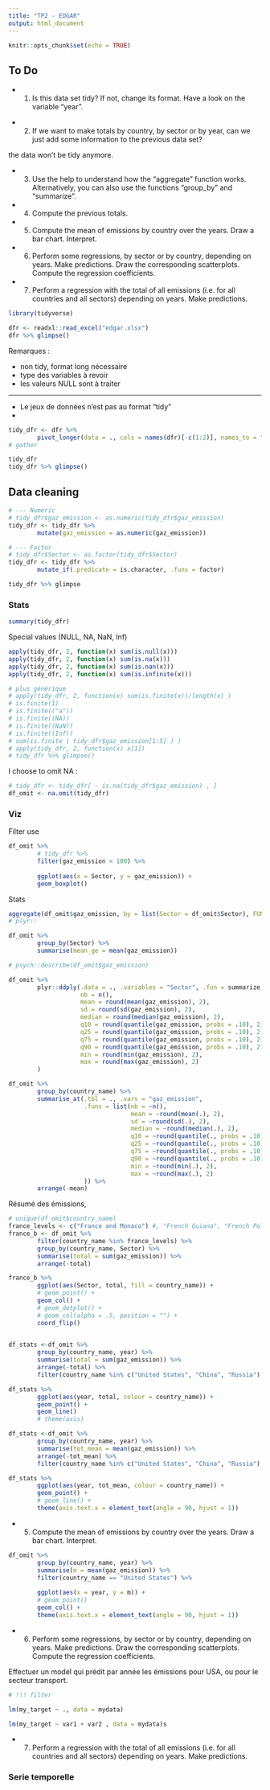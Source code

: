 ```yaml
---
title: "TP2 - EDGAR"
output: html_document
---
```


```r
knitr::opts_chunk$set(echo = TRUE)
```

## To Do

* 1) Is this data set tidy? If not, change its format.
Have a look on the variable "year".

<No>

* 2) If we want to make totals by country, by sector or by year, can we just add some information to the previous data set? 

<No> the data won't be tidy anymore.

* 3) Use the help to understand how the "aggregate" function works. Alternatively, you can also use the functions "group_by" and "summarize".

* 4) Compute the previous totals.

* 5) Compute the mean of emissions by country over the years. Draw a bar chart. Interpret.

* 6) Perform some regressions, by sector or by country, depending on years. Make predictions. Draw the corresponding scatterplots. Compute the regression coefficients.

* 7) Perform a regression with the total of all emissions (i.e. for all countries and all sectors) depending on years. Make predictions.


```r
library(tidyverse)
```


```r
dfr <- readxl::read_excel("edgar.xlsx")
dfr %>% glimpse()
```

Remarques : 

* non tidy, format long nécessaire
* type des variables à revoir 
* les valeurs NULL sont à traiter






------------------------------------------------------------------------------------

* Le jeux de données n'est pas au format "tidy"
* 

```r
tidy_dfr <- dfr %>% 
        pivot_longer(data = ., cols = names(dfr)[-c(1:2)], names_to = "year", values_to = "gaz_emission")
# gather

tidy_dfr
tidy_dfr %>% glimpse()
```

## Data cleaning

```r
# --- Numeric
# tidy_dfr$gaz_emission <- as.numeric(tidy_dfr$gaz_emission)
tidy_dfr <- tidy_dfr %>% 
        mutate(gaz_emission = as.numeric(gaz_emission))

# --- Factor
# tidy_dfr$Sector <- as.factor(tidy_dfr$Sector)
tidy_dfr <- tidy_dfr %>%
        mutate_if(.predicate = is.character, .funs = factor)

tidy_dfr %>% glimpse
```

### Stats

```r
summary(tidy_dfr)
```

Special values (NULL, NA, NaN, Inf)

```r
apply(tidy_dfr, 2, function(x) sum(is.null(x)))
apply(tidy_dfr, 2, function(x) sum(is.na(x)))
apply(tidy_dfr, 2, function(x) sum(is.nan(x)))
apply(tidy_dfr, 2, function(x) sum(is.infinite(x)))

# plus générique
# apply(tidy_dfr, 2, function(x) sum(is.finite(x))/length(x) )
# is.finite(1)
# is.finite(("a"))
# is.finite((NA))
# is.finite((NaN))
# is.finite((Inf))
# sum(is.finite ( tidy_dfr$gaz_emission[1:5] ) )
# apply(tidy_dfr, 2, function(x) x[1])
# tidy_dfr %>% glimpse()
```

I choose to omit NA :

```r
# tidy_dfr <- tidy_dfr[ - is.na(tidy_dfr$gaz_emission) , ]
df_omit <- na.omit(tidy_dfr)
```

<!-- Choix explicite -->

### Viz

Filter use

```r
df_omit %>%
        # tidy_dfr %>% 
        filter(gaz_emission < 100) %>% 
        
        ggplot(aes(x = Sector, y = gaz_emission)) +
        geom_boxplot()
```


Stats

```r
aggregate(df_omit$gaz_emission, by = list(Sector = df_omit$Sector), FUN = mean )
# plyr::

df_omit %>% 
        group_by(Sector) %>% 
        summarise(mean_ge = mean(gaz_emission))

# psych::describe(df_omit$gaz_emission)

df_omit %>% 
        plyr::ddply(.data = ., .variables = "Sector", .fun = summarize,
                    nb = n(),
                    mean = round(mean(gaz_emission), 2),
                    sd = round(sd(gaz_emission), 2),
                    median = round(median(gaz_emission), 2),
                    q10 = round(quantile(gaz_emission, probs = .10), 2),
                    q25 = round(quantile(gaz_emission, probs = .10), 2),
                    q75 = round(quantile(gaz_emission, probs = .10), 2),
                    q90 = round(quantile(gaz_emission, probs = .10), 2),
                    min = round(min(gaz_emission), 2),
                    max = round(max(gaz_emission), 2)
        )

df_omit %>% 
        group_by(country_name) %>% 
        summarise_at(.tbl = ., .vars = "gaz_emission",
                     .funs = list(nb = ~n(),
                                  mean = ~round(mean(.), 2),
                                  sd = ~round(sd(.), 2), 
                                  median = ~round(median(.), 2),
                                  q10 = ~round(quantile(., probs = .10), 2),
                                  q25 = ~round(quantile(., probs = .10), 2),
                                  q75 = ~round(quantile(., probs = .10), 2),
                                  q90 = ~round(quantile(., probs = .10), 2),
                                  min = ~round(min(.), 2),
                                  max = ~round(max(.), 2)
                     )) %>% 
        arrange(-mean)
```

Résumé des émissions,

```r
# unique(df_omit$country_name) 
france_levels <- c("France and Monaco") #, "French Guiana", "French Polynesia") 
france_b <- df_omit %>%
        filter(country_name %in% france_levels) %>% 
        group_by(country_name, Sector) %>% 
        summarise(total = sum(gaz_emission)) %>% 
        arrange(-total)

france_b %>% 
        ggplot(aes(Sector, total, fill = country_name)) +
        # geom_point() +
        geom_col() +
        # geom_dotplot() +
        # geom_col(alpha = .5, position = "") +
        coord_flip()
          
```

```r
df_stats <-df_omit %>%
        group_by(country_name, year) %>% 
        summarise(total = sum(gaz_emission)) %>% 
        arrange(-total) %>% 
        filter(country_name %in% c("United States", "China", "Russia") )

df_stats %>% 
        ggplot(aes(year, total, colour = country_name)) +
        geom_point() +
        geom_line()
        # theme(axis)

df_stats <-df_omit %>%
        group_by(country_name, year) %>% 
        summarise(tot_mean = mean(gaz_emission)) %>% 
        arrange(-tot_mean) %>% 
        filter(country_name %in% c("United States", "China", "Russia") )

df_stats %>% 
        ggplot(aes(year, tot_mean, colour = country_name)) +
        geom_point() +
        # geom_line() +
        theme(axis.text.x = element_text(angle = 90, hjust = 1))
```


* 5) Compute the mean of emissions by country over the years. Draw a bar chart. Interpret.


```r
df_omit %>% 
        group_by(country_name, year) %>% 
        summarise(m = mean(gaz_emission)) %>% 
        filter(country_name == "United States") %>% 
        
        ggplot(aes(x = year, y = m)) +
        # geom_point()
        geom_col() +
        theme(axis.text.x = element_text(angle = 90, hjust = 1))
```


* 6) Perform some regressions, by sector or by country, depending on years. Make predictions. Draw the corresponding scatterplots. Compute the regression coefficients.


Effectuer un model qui prédit par année les émissions pour USA, ou pour le secteur transport. 

```r
# !!! filter

lm(my_target ~ ., data = mydata)

lm(my_target ~ var1 + var2 , data = mydata)s
```


* 7) Perform a regression with the total of all emissions (i.e. for all countries and all sectors) depending on years. Make predictions.


<!-- ---- -->

### Serie temporelle

